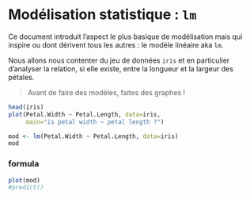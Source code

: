 # Modélisation statistique : `lm`

Ce document introduit l'aspect le plus basique de modélisation mais qui inspire ou dont dérivent tous les autres : le modèle linéaire aka `lm`.

Nous allons nous contenter du jeu de données `iris` et en particulier d'analyser la relation, si elle existe, entre la longueur et la largeur des pétales.

> Avant de faire des modèles, faites des graphes !

```r
head(iris)
plot(Petal.Width ~ Petal.Length, data=iris, 
     main="is petal width ~ petal length ?")
```



```r
mod <- lm(Petal.Width ~ Petal.Length, data=iris)
mod
```

### formula
```r

plot(mod)
#predict()
```

